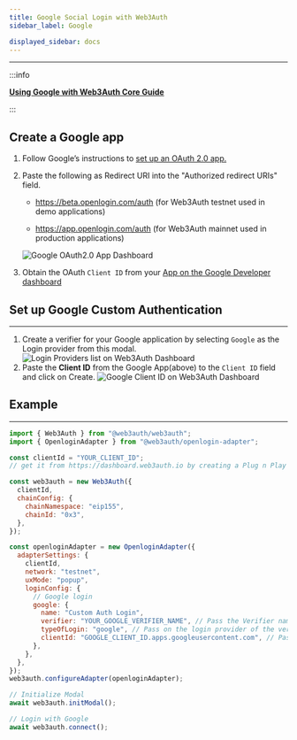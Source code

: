 ```yaml
---
title: Google Social Login with Web3Auth
sidebar_label: Google

displayed_sidebar: docs
---
```


---

:::info

**[Using Google with Web3Auth Core Guide](/docs/guides/google)**

:::

## Create a Google app

1. Follow Google’s instructions to [set up an OAuth 2.0 app.](https://support.google.com/cloud/answer/6158849?hl=en)
2. Paste the following as Redirect URI into the "Authorized redirect URIs" field.

   - https://beta.openlogin.com/auth (for Web3Auth testnet used in demo applications)

   - https://app.openlogin.com/auth (for Web3Auth mainnet used in production applications)

   ![Google OAuth2.0 App Dashboard](/contents/social-providers/google/google-app-redirect-uri.png)

3. Obtain the OAuth `Client ID` from your [App on the Google Developer dashboard](https://console.developers.google.com/)

## Set up Google Custom Authentication

---

1. Create a verifier for your Google application by selecting `Google` as the Login provider from this modal.
   ![Login Providers list on Web3Auth Dashboard](/dashboard/verifiers/login-providers-list.png)
2. Paste the **Client ID** from the Google App(above) to the `Client ID` field and click on Create.
   ![Google Client ID on Web3Auth Dashboard](/dashboard/verifiers/google-verifier.png)

## Example

---

```js
import { Web3Auth } from "@web3auth/web3auth";
import { OpenloginAdapter } from "@web3auth/openlogin-adapter";

const clientId = "YOUR_CLIENT_ID";
// get it from https://dashboard.web3auth.io by creating a Plug n Play project.

const web3auth = new Web3Auth({
  clientId,
  chainConfig: {
    chainNamespace: "eip155",
    chainId: "0x3",
  },
});

const openloginAdapter = new OpenloginAdapter({
  adapterSettings: {
    clientId,
    network: "testnet",
    uxMode: "popup",
    loginConfig: {
      // Google login
      google: {
        name: "Custom Auth Login",
        verifier: "YOUR_GOOGLE_VERIFIER_NAME", // Pass the Verifier name here
        typeOfLogin: "google", // Pass on the login provider of the verifier you've created
        clientId: "GOOGLE_CLIENT_ID.apps.googleusercontent.com", // Pass on the Google `Client ID` here
      },
    },
  },
});
web3auth.configureAdapter(openloginAdapter);

// Initialize Modal
await web3auth.initModal();

// Login with Google
await web3auth.connect();
```
